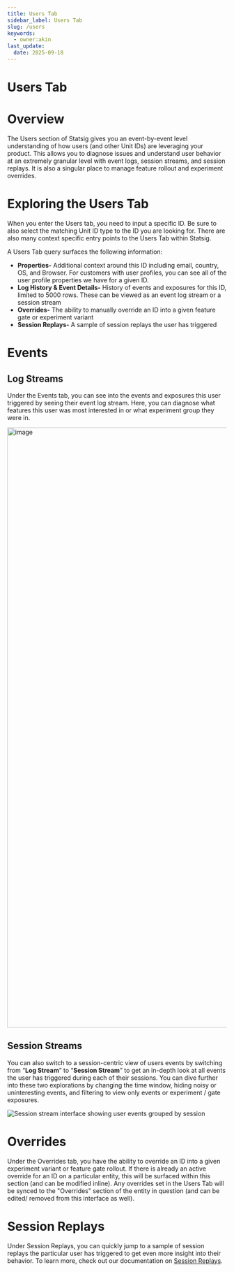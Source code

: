 ```yaml
---
title: Users Tab
sidebar_label: Users Tab
slug: /users
keywords:
  - owner:akin
last_update:
  date: 2025-09-18
---
```


# Users Tab

# Overview

The Users section of Statsig gives you an event-by-event level understanding of how users (and other Unit IDs) are leveraging your product. This allows you to diagnose issues and understand user behavior at an extremely granular level with event logs, session streams, and session replays. It is also a singular place to manage feature rollout and experiment overrides. 

# Exploring the Users Tab

When you enter the Users tab, you need to input a specific ID. Be sure to also select the matching Unit ID type to the ID you are looking for. There are also many context specific entry points to the Users Tab within Statsig.

A Users Tab query surfaces the following information:

- **Properties-** Additional context around this ID including email, country, OS, and Browser. For customers with user profiles, you can see all of the user profile properties we have for a given ID. 
- **Log History & Event Details-** History of events and exposures for this ID, limited to 5000 rows. These can be viewed as an event log stream or a session stream
- **Overrides-** The ability to manually override an ID into a given feature gate or experiment variant
- **Session Replays-** A sample of session replays the user has triggered

# Events

## Log Streams

Under the Events tab, you can see into the events and exposures this user triggered by seeing their event log stream. Here, you can diagnose what features this user was most interested in or what experiment group they were in.

<img width="1374" alt="image" src="https://github.com/user-attachments/assets/1ff4af6a-c467-4dc1-8b9e-fb58818cb67b" />

## Session Streams

You can also switch to a session-centric view of users events by switching from “**Log Stream**” to “**Session Stream**” to get an in-depth look at all events the user has triggered during each of their sessions. You can dive further into these two explorations by changing the time window, hiding noisy or uninteresting events, and filtering to view only events or experiment / gate exposures. 

![Session stream interface showing user events grouped by session](https://github.com/user-attachments/assets/7ac4a9f8-a3d4-485b-9a8a-8ce972ba6cda)


# Overrides

Under the Overrides tab, you have the ability to override an ID into a given experiment variant or feature gate rollout. If there is already an active override for an ID on a particular entity, this will be surfaced within this section (and can be modified inline). Any overrides set in the Users Tab will be synced to the "Overrides" section of the entity in question (and can be edited/ removed from this interface as well).

# Session Replays

Under Session Replays, you can quickly jump to a sample of session replays the particular user has triggered to get even more insight into their behavior. To learn more, check out our documentation on [Session Replays](/session-replay/overview).
